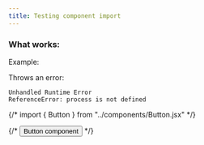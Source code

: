 ```yaml
---
title: Testing component import
---
```


### What works:

Example:

Throws an error:
```
Unhandled Runtime Error
ReferenceError: process is not defined
```

{/* import { Button } from "../components/Button.jsx" */}

{/* <Button>Button component</Button> */}

